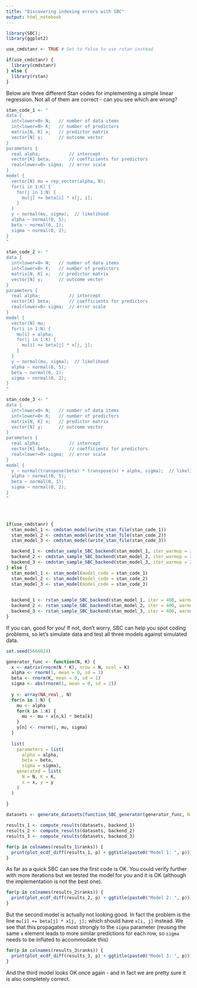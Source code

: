 ```yaml
---
title: "Discovering indexing errors with SBC"
output: html_notebook
---
```


```r
library(SBC); 
library(ggplot2)

use_cmdstanr <- TRUE # Set to false to use rstan instead

if(use_cmdstanr) {
  library(cmdstanr)
} else {
  library(rstan)
}

```

Below are three different Stan codes for implementing a simple linear regression. Not all of them are correct - can you see which are wrong?

```r
stan_code_1 <- "
data {
  int<lower=0> N;   // number of data items
  int<lower=0> K;   // number of predictors
  matrix[N, K] x;   // predictor matrix
  vector[N] y;      // outcome vector
}
parameters {
  real alpha;           // intercept
  vector[K] beta;       // coefficients for predictors
  real<lower=0> sigma;  // error scale
}
model {
  vector[N] mu = rep_vector(alpha, N);
  for(i in 1:K) {
    for(j in 1:N) {
      mu[j] += beta[i] * x[j, i];
    }
  }
  y ~ normal(mu, sigma);  // likelihood
  alpha ~ normal(0, 5);
  beta ~ normal(0, 1);
  sigma ~ normal(0, 2);
}
"

stan_code_2 <- "
data {
  int<lower=0> N;   // number of data items
  int<lower=0> K;   // number of predictors
  matrix[N, K] x;   // predictor matrix
  vector[N] y;      // outcome vector
}
parameters {
  real alpha;           // intercept
  vector[K] beta;       // coefficients for predictors
  real<lower=0> sigma;  // error scale
}
model {
  vector[N] mu;
  for(i in 1:N) {
    mu[i] = alpha;
    for(j in 1:K) {
      mu[i] += beta[j] * x[j, j];
    }
  }
  y ~ normal(mu, sigma);  // likelihood
  alpha ~ normal(0, 5);
  beta ~ normal(0, 1);
  sigma ~ normal(0, 2);
}
"

stan_code_3 <- "
data {
  int<lower=0> N;   // number of data items
  int<lower=0> K;   // number of predictors
  matrix[N, K] x;   // predictor matrix
  vector[N] y;      // outcome vector
}
parameters {
  real alpha;           // intercept
  vector[K] beta;       // coefficients for predictors
  real<lower=0> sigma;  // error scale
}
model {
  y ~ normal(transpose(beta) * transpose(x) + alpha, sigma);  // likelihood
  alpha ~ normal(0, 5);
  beta ~ normal(0, 1);
  sigma ~ normal(0, 2);
}
"




if(use_cmdstanr) {
  stan_model_1 <- cmdstan_model(write_stan_file(stan_code_1))
  stan_model_2 <- cmdstan_model(write_stan_file(stan_code_2))
  stan_model_3 <- cmdstan_model(write_stan_file(stan_code_3))

  backend_1 <- cmdstan_sample_SBC_backend(stan_model_1, iter_warmup = 200, iter_sampling = 200)
  backend_2 <- cmdstan_sample_SBC_backend(stan_model_2, iter_warmup = 200, iter_sampling = 200)
  backend_3 <- cmdstan_sample_SBC_backend(stan_model_3, iter_warmup = 200, iter_sampling = 200)
} else {
  stan_model_1 <- stan_model(model_code = stan_code_1)
  stan_model_2 <- stan_model(model_code = stan_code_2)
  stan_model_3 <- stan_model(model_code = stan_code_3)

  
  backend_1 <- rstan_sample_SBC_backend(stan_model_1, iter = 400, warmup = 200)
  backend_2 <- rstan_sample_SBC_backend(stan_model_2, iter = 400, warmup = 200)
  backend_3 <- rstan_sample_SBC_backend(stan_model_3, iter = 400, warmup = 200)
}

```

If you can, good for you! If not, don't worry, SBC can help you spot coding problems, so let's simulate
data and test all three models against simulated data.

```r
set.seed(5666024)

generator_func <- function(N, K) {
  x <- matrix(rnorm(N * K), nrow = N, ncol = K)
  alpha <- rnorm(1, mean = 0, sd = 1)
  beta <- rnorm(K, mean = 0, sd = 1)
  sigma <- abs(rnorm(1, mean = 0, sd = 2))
  
  y <- array(NA_real_, N)
  for(n in 1:N) {
    mu <- alpha
    for(k in 1:K) {
      mu <- mu + x[n,k] * beta[k]
    }
    y[n] <- rnorm(1, mu, sigma) 
  }
  
  list(
    parameters = list(
      alpha = alpha,
      beta = beta,
      sigma = sigma),
    generated = list(
      N = N, K = K,
      x = x, y = y
    )
  )
  
}

datasets <- generate_datasets(function_SBC_generator(generator_func, N = 100, K = 2), 10)

```

```r
results_1 <- compute_results(datasets, backend_1)
results_2 <- compute_results(datasets, backend_2)
results_3 <- compute_results(datasets, backend_3)
```

```r
for(p in colnames(results_1$ranks)) {
  print(plot_ecdf_diff(results_1, p) + ggtitle(paste0("Model 1: ", p)))
}

```

As far as a quick SBC can see the first code is OK. You could verify further with more iterations
but we tested the model for you and it is OK (although the implementation is not the best one).


```r
for(p in colnames(results_2$ranks)) {
  print(plot_ecdf_diff(results_2, p) + ggtitle(paste0("Model 2: ", p)))
}

```

But the second model is actually not looking good.     In fact the problem is the line
`mu[i] += beta[j] * x[j, j];` which should have `x[i, j]` instead. We see that this 
propagates most strongly to the `sigma` parameter (reusing the same `x` element leads to more similar predictions for each row, so `sigma` needs to be inflated to accommodate this)


```r
for(p in colnames(results_3$ranks)) {
  print(plot_ecdf_diff(results_3, p) + ggtitle(paste0("Model 3: ", p)))
}


```


And the third model looks OK once again - and in fact we are pretty sure it is also completely correct.

